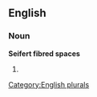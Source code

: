 
==English==

===Noun===
'''Seifert fibred spaces'''

# {{plural of|[[Seifert fibred space]]}}

[[Category:English plurals]]